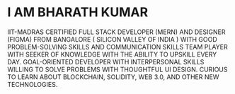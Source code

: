 # I AM BHARATH KUMAR 

IIT-MADRAS CERTIFIED FULL STACK DEVELOPER (MERN) AND DESIGNER (FIGMA) FROM BANGALORE ( SILICON VALLEY OF INDIA ) WITH GOOD PROBLEM-SOLVING SKILLS AND COMMUNICATION SKILLS TEAM PLAYER WITH SEEKER OF KNOWLEDGE WITH THE ABILITY TO UPSKILL EVERY DAY. GOAL-ORIENTED DEVELOPER WITH INTERPERSONAL SKILLS WILLING TO SOLVE PROBLEMS WITH THOUGHTFUL UI DESIGN. CURIOUS TO LEARN ABOUT BLOCKCHAIN, SOLIDITY, WEB 3.0, AND OTHER NEW TECHNOLOGIES.



